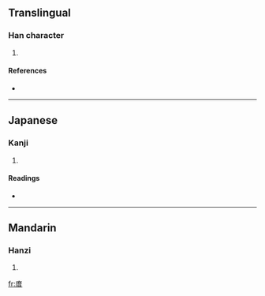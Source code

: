 ==Translingual==

===Han character===
{{Han char|rn=53|rad=广|as=08|sn=11|four=0026<sub>1</sub>|canj=戈廿日 (ITA)}}

# {{defn|Han|sort=广08}}

====References====
* {{Han ref|kx=0347.140|dkj=09367|hdz=20886.120|uh=5EB4|ud=24244|bh=D548|bd=54600}}

----

==Japanese==

===Kanji===
{{ja-kanji|grade=|rs=广08}}

# {{defn|Japanese}}

====Readings====
* {{ja-readings|on=[[せき]] (seki), [[じゃく]] (jaku), [[しゃく]] (shaku)|kun=}}

----

==Mandarin==

===Hanzi===
{{cmn-hanzi|pin=[[jí]] ([[ji2]]), [[yóng]] ([[yong2]])|wg=chi<sup>2</sup>, yung<sup>2</sup>}}

# {{defn|Mandarin}}

[[fr:庴]]